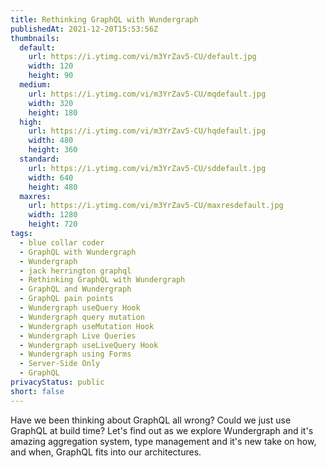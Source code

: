 ```yaml
---
title: Rethinking GraphQL with Wundergraph
publishedAt: 2021-12-20T15:53:56Z
thumbnails:
  default:
    url: https://i.ytimg.com/vi/m3YrZav5-CU/default.jpg
    width: 120
    height: 90
  medium:
    url: https://i.ytimg.com/vi/m3YrZav5-CU/mqdefault.jpg
    width: 320
    height: 180
  high:
    url: https://i.ytimg.com/vi/m3YrZav5-CU/hqdefault.jpg
    width: 480
    height: 360
  standard:
    url: https://i.ytimg.com/vi/m3YrZav5-CU/sddefault.jpg
    width: 640
    height: 480
  maxres:
    url: https://i.ytimg.com/vi/m3YrZav5-CU/maxresdefault.jpg
    width: 1280
    height: 720
tags:
  - blue collar coder
  - GraphQL with Wundergraph
  - Wundergraph
  - jack herrington graphql
  - Rethinking GraphQL with Wundergraph
  - GraphQL and Wundergraph
  - GraphQL pain points
  - Wundergraph useQuery Hook
  - Wundergraph query mutation
  - Wundergraph useMutation Hook
  - Wundergraph Live Queries
  - Wundergraph useLiveQuery Hook
  - Wundergraph using Forms
  - Server-Side Only
  - GraphQL
privacyStatus: public
short: false
---
```

  
Have we been thinking about GraphQL all wrong? Could we just use GraphQL at build time? Let's find out as we explore Wundergraph and it's amazing aggregation system, type management and it's new take on how, and when, GraphQL fits into our architectures.
